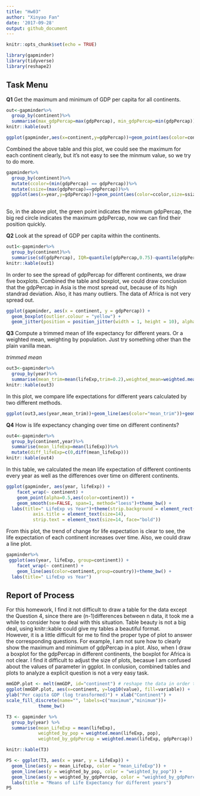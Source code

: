 ```yaml
---
title: "Hw03"
author: "Xinyao Fan"
date: '2017-09-28'
output: github_document
---
```


```r
knitr::opts_chunk$set(echo = TRUE)
```

```r
library(gapminder)
library(tidyverse)
library(reshape2)
```
## Task Menu

**Q1**
Get the maximum and minimum of GDP per capita for all continents.

```r
out<-gapminder%>%
  group_by(continent)%>%
  summarise(max_gdpPercap=max(gdpPercap), min_gdpPercap=min(gdpPercap))
knitr::kable(out)
```

```r
ggplot(gapminder,aes(x=continent,y=gdpPercap))+geom_point(aes(color=continent))+theme_bw()+labs(title="continent vs gdpPercap")
```
Combined the above table and this plot, we could see the maximum for each continent clearly, but it's not easy to see the minmum value, so we try to do more.

```r
gapminder%>%
  group_by(continent)%>%
  mutate(ccolor=(min(gdpPercap) == gdpPercap))%>%
  mutate(ssize=(max(gdpPercap)==gdpPercap))%>%
  ggplot(aes(x=year,y=gdpPercap))+geom_point(aes(color=ccolor,size=ssize))+facet_wrap(~continent)
  
```

So, in the above plot, the green point indicates the minmum gdpPercap, the big red circle indicates the maximum gdpPercap, now we can find their position quickly.<br>

**Q2**
Look at the spread of GDP per capita within the continents.
```r
out1<-gapminder%>%
  group_by(continent)%>%
  summarise(sd(gdpPercap), IQR=quantile(gdpPercap,0.75)-quantile(gdpPercap,0.25))
knitr::kable(out1)
```

In order to see the spread of gdpPercap for different continents, we draw five boxplots. Combined the table and boxplot, we could draw conclusion that the gdpPercap in Asia is the most spread out, because of its high standrad deviation. Also, it has many outliers. The data of Africa is not very spread out.
```r
ggplot(gapminder, aes(x = continent, y = gdpPercap)) +
  geom_boxplot(outlier.colour = "yellow") +
  geom_jitter(position = position_jitter(width = 1, height = 10), alpha = 0.1)
```

**Q3**
Compute a trimmed mean of life expectancy for different years. Or a weighted mean, weighting by population. Just try something other than the plain vanilla mean.<br>

*trimmed mean*
```r
out3<-gapminder%>%
  group_by(year)%>%
  summarise(mean_trim=mean(lifeExp,trim=0.2),weighted_mean=weighted.mean(lifeExp,pop))
knitr::kable(out3)
```

In this plot, we compare life expectations for different years calculated by two different methods. 
```r
ggplot(out3,aes(year,mean_trim))+geom_line(aes(color="mean_trim"))+geom_line(aes(year,weighted_mean,color="weighted_mean"))+labs(x="year", y="Life Expectancy",title="MyPlot")+scale_fill_discrete(name="",labels=c("mean_trim","weighted_mean"))
```

**Q4**
How is life expectancy changing over time on different continents?
```r
out4<-gapminder%>% 
  group_by(continent,year)%>% 
  summarise(mean_lifeExp=mean(lifeExp))%>%
  mutate(diff_lifeExp=c(0,diff(mean_lifeExp)))
knitr::kable(out4)
```

In this table, we calculated the mean life expectation of different continents every year as well as the differences over time on different continents. 
```r
ggplot(gapminder, aes(year, lifeExp)) +
    facet_wrap(~ continent) +
    geom_point(alpha=0.5,aes(color=continent)) +
    geom_smooth(se=FALSE, span=1, method="loess")+theme_bw() +
  labs(title=" LifeExp vs Year")+theme(strip.background = element_rect(fill="light blue"),
          axis.title = element_text(size=14),
          strip.text = element_text(size=14, face="bold"))
```

From this plot, the trend of change for life expectation is clear to see, the life expectation of each continent increases over time. Also, we could draw a line plot.

```r
gapminder%>%
 ggplot(aes(year, lifeExp, group=continent)) +
    facet_wrap(~ continent) +
    geom_line(aes(color=continent,group=country))+theme_bw() +
  labs(title=" LifeExp vs Year")
```

## Report of Process
For this homework, I find it not difficult to draw a table for the data except the Question 4, since there are (n-1)differences between n data, it took me a while to consider how to deal with this situation. Table beauty is not a big deal, using knitr::kable could give my tables a beautiful format.<br>
However, it is a little difficult for me to find the proper type of plot to answer the corresponding questions. For example, I am not sure how to clearly show the maximum and minimum of gdpPercap in a plot. Also, when I draw a boxplot for the gdpPercap in different continents, the boxplot for Africa is not clear. I find it difficult to adjust the size of plots, becasue I am confused about the values of parameter in ggplot. In conlusion, combined tables and plots to analyze a explicit question is not a very easy task.

```r
mmGDP.plot <- melt(mmGDP, id="continent") # reshape the data in order to plot min and max within continents on the same plot
ggplot(mmGDP.plot, aes(x=continent, y=log10(value), fill=variable)) +  geom_bar(position="dodge", stat="identity") + 
ylab("Per capita GDP (log transformed)") + xlab("Continent") +
scale_fill_discrete(name="", labels=c("maximum","minimum"))+
            theme_bw()
```

```r
T3 <- gapminder %>% 
  group_by(year) %>% 
  summarise(mean_LifeExp = mean(lifeExp), 
            weighted_by_pop = weighted.mean(lifeExp, pop),
            weighted_by_gdpPercap = weighted.mean(lifeExp, gdpPercap))

knitr::kable(T3)
```
```r
P5 <- ggplot(T3, aes(x = year, y = LifeExp)) +
  geom_line(aes(y = mean_LifeExp, color = "mean_LifeExp")) +
  geom_line(aes(y = weighted_by_pop, color = "weighted_by_pop")) +
  geom_line(aes(y = weighted_by_gdpPercap, color = "weighted_by_gdpPercap")) +
  labs(title = "Means of Life Expectancy for different years")
P5
```
